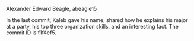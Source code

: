 Alexander Edward Beagle, abeagle15

In the last commit, Kaleb gave his name, shared how he explains his major at a party, his top three organization skills, and an interesting fact.
The commit ID is f1f4ef5.



